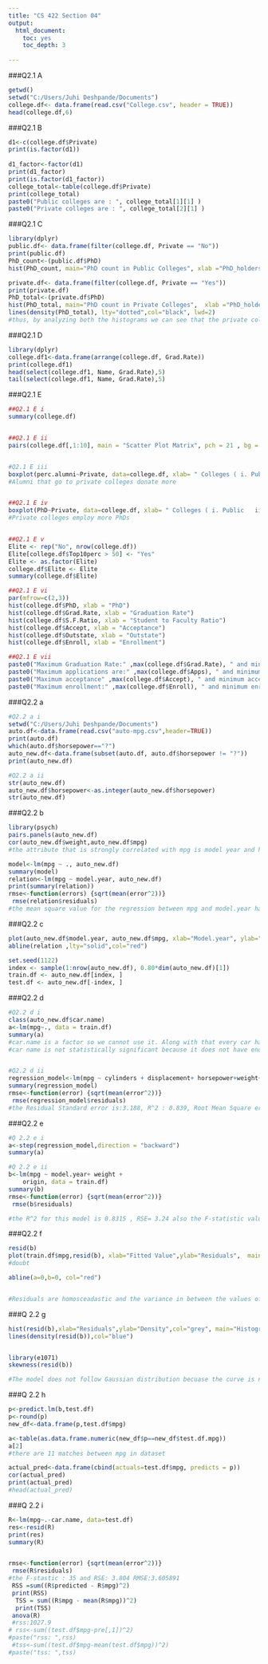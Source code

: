 ---
title: "CS 422 Section 04"
output:
  html_document:
    toc: yes
    toc_depth: 3
  
---

###Q2.1 A

```{r}
getwd()
setwd("C:/Users/Juhi Deshpande/Documents")
college.df<- data.frame(read.csv("College.csv", header = TRUE))
head(college.df,6)

```
###Q2.1 B
```{r}
d1<-c(college.df$Private)
print(is.factor(d1))
 
d1_factor<-factor(d1)
print(d1_factor)
print(is.factor(d1_factor))
college_total<-table(college.df$Private)
print(college_total)
paste0("Public colleges are : ", college_total[1][1] )
paste0("Private colleges are : ", college_total[2][1] )

```
###Q2.1 C
```{r}
library(dplyr)
public.df<- data.frame(filter(college.df, Private == "No"))
print(public.df)
PhD_count<-(public.df$PhD)
hist(PhD_count, main="PhD count in Public Colleges", xlab ="PhD_holders", col = "blue",border = "black",freq = FALSE)

private.df<- data.frame(filter(college.df, Private == "Yes"))
print(private.df)
PhD_total<-(private.df$PhD)
hist(PhD_total, main="PhD count in Private Colleges",  xlab ="PhD_holders", col = "red",border = "black",freq = FALSE)
lines(density(PhD_total), lty="dotted",col="black", lwd=2)
#thus, by analyzing both the histograms we can see that the private colleges are tech heavy with PhD faculty
```
###Q2.1 D
```{r}
library(dplyr)
college.df1<-data.frame(arrange(college.df, Grad.Rate))
print(college.df1)
head(select(college.df1, Name, Grad.Rate),5)
tail(select(college.df1, Name, Grad.Rate),5)
```
###Q2.1 E

```{r}
##Q2.1 E i
summary(college.df)


##Q2.1 E ii
pairs(college.df[,1:10], main = "Scatter Plot Matrix", pch = 21 , bg = c("red", "yellow", "green"))


#Q2.1 E iii
boxplot(perc.alumni~Private, data=college.df, xlab= " Colleges ( i. Public   ii.Private)", ylab= "Alumni Percentage", main="Alumni Donation in Colleges")
#Alumni that go to private colleges donate more


##Q2.1 E iv
boxplot(PhD~Private, data=college.df, xlab= " Colleges ( i. Public   ii.Private)", ylab= "PhD Percentage", main="PhD students in Colleges")
#Private colleges employ more PhDs


##Q2.1 E v
Elite <- rep("No", nrow(college.df))
Elite[college.df$Top10perc > 50] <- "Yes"
Elite <- as.factor(Elite)
college.df$Elite <- Elite
summary(college.df$Elite)

##Q2.1 E vi
par(mfrow=c(2,3))
hist(college.df$PhD, xlab = "PhD")
hist(college.df$Grad.Rate, xlab = "Graduation Rate")
hist(college.df$S.F.Ratio, xlab = "Student to Faculty Ratio")
hist(college.df$Accept, xlab = "Acceptance")
hist(college.df$Outstate, xlab = "Outstate")
hist(college.df$Enroll, xlab = "Enrollment")

##Q2.1 E vii
paste0("Maximum Graduation Rate:" ,max(college.df$Grad.Rate), " and minimum Graduation Rate:",min(college.df$Grad.Rate) )
paste0("Maximum applications are:" ,max(college.df$Apps), " and minimum applications are:",min(college.df$Apps) )
paste0("Maximum acceptance" ,max(college.df$Accept), " and minimum acceptance :",min(college.df$Accept) )
paste0("Maximum enrollment:" ,max(college.df$Enroll), " and minimum enrollment: are:",min(college.df$Enroll) )

```

###Q2.2 a
```{r}
#Q2.2 a i
setwd("C:/Users/Juhi Deshpande/Documents")
auto.df<-data.frame(read.csv("auto-mpg.csv",header=TRUE))
print(auto.df)
which(auto.df$horsepower=="?")
auto_new.df<-data.frame(subset(auto.df, auto.df$horsepower != "?"))
print(auto_new.df)

#Q2.2 a ii
str(auto_new.df)
auto_new.df$horsepower<-as.integer(auto_new.df$horsepower)
str(auto_new.df)
```

###Q2.2 b
```{r}
library(psych)
pairs.panels(auto_new.df)
cor(auto_new.df$weight,auto_new.df$mpg)
#the attribute that is strongly correlated with mpg is model year and has a value of -0.83 (|-0.83|) is 0.83

model<-lm(mpg ~ ., auto_new.df)
summary(model)
relation<-lm(mpg ~ model.year, auto_new.df)
print(summary(relation))
rmse<-function(errors) {sqrt(mean(error^2))}
 rmse(relation$residuals)
#the mean square value for the regression between mpg and model.year has RSE = 6.363, R^2 = 0.337, RMSE: 6.346968
```

###Q2.2 c
```{r}
plot(auto_new.df$model.year, auto_new.df$mpg, xlab="Model.year", ylab="Mileage", main="Model.year vs Mileage")
abline(relation ,lty="solid",col="red")

set.seed(1122)
index <- sample(1:nrow(auto_new.df), 0.80*dim(auto_new.df)[1])
train.df <- auto_new.df[index, ]
test.df <- auto_new.df[-index, ]

```
###Q2.2 d
```{r}

#Q2.2 d i
class(auto_new.df$car.name)
a<-lm(mpg~., data = train.df)
summary(a)
#car.name is a factor so we cannot use it. Along with that every car has a different value generated for p and most of the p values being greater than 0.05.
#car name is not statistically significant because it does not have enough value for prediction


#Q2.2 d ii
regression_model<-lm(mpg ~ cylinders + displacement+ horsepower+weight+acceleration+model.year+origin, data=train.df)
summary(regression_model)
rmse<-function(error) {sqrt(mean(error^2))}
 rmse(regression_model$residuals)
#the Residual Standard error is:3.188, R^2 : 0.839, Root Mean Square error 3.147463
```
###Q2.2 e
```{r}

#Q 2.2 e i
a<-step(regression_model,direction = "backward")
summary(a)

#Q 2.2 e ii
b<-lm(mpg ~ model.year+ weight + 
    origin, data = train.df)
summary(b)
rmse<-function(error) {sqrt(mean(error^2))}
 rmse(b$residuals)

#the R^2 for this model is 0.8315 , RSE= 3.24 also the F-statistic value (508.2) is higher for this trio combination, rmse=3.218801

```

###Q2.2 f
```{r}

resid(b)
plot(train.df$mpg,resid(b), xlab="Fitted Value",ylab="Residuals",  main="Residuals vs Fits(response is mpg)")
#doubt

abline(a=0,b=0, col="red")


#Residuals are homosceadastic and the variance in between the values of X is not very low and not very high
```
###Q 2.2 g
```{r}
hist(resid(b),xlab="Residuals",ylab="Density",col="grey", main="Histogram of residuals",freq = FALSE)
lines(density(resid(b)),col="blue")


library(e1071) 
skewness(resid(b))

#The model does not follow Gaussian distribution becuase the curve is not a normal curve and skewness is not zero.
```
###Q 2.2 h
```{r}
p<-predict.lm(b,test.df)
p<-round(p)
new_df<-data.frame(p,test.df$mpg)

a<-table(as.data.frame.numeric(new_df$p==new_df$test.df.mpg))
a[2]
#there are 11 matches between mpg in dataset
```
```{r}
actual_pred<-data.frame(cbind(actuals=test.df$mpg, predicts = p))
cor(actual_pred)
print(actual_pred)
#head(actual_pred)


```
###Q 2.2 i
```{r}
R<-lm(mpg~.-car.name, data=test.df)
res<-resid(R)
print(res)
summary(R)


rmse<-function(error) {sqrt(mean(error^2))}
 rmse(R$residuals)
#the F-stastic : 35 and RSE: 3.804 RMSE:3.605891
 RSS =sum((R$predicted - R$mpg)^2)
 print(RSS)
  TSS = sum((R$mpg - mean(R$mpg))^2)
  print(TSS)
 anova(R)
 #rss:1027.9
# rss<-sum((test.df$mpg-pre[,1])^2)
#paste("rss: ",rss)
 #tss<-sum((test.df$mpg-mean(test.df$mpg))^2)
#paste("tss: ",tss)
```